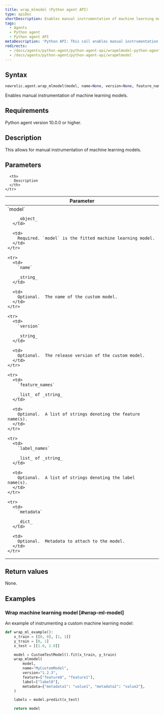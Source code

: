 ```yaml
---
title: wrap_mlmodel (Python agent API)
type: apiDoc
shortDescription: Enables manual instrumentation of machine learning models
tags:
  - Agents
  - Python agent
  - Python agent API
metaDescription: 'Python API: This call enables manual instrumentation of machine learning models.'
redirects:
  - /docs/agents/python-agent/python-agent-api/wrapmlmodel-python-agent-api
  - /docs/agents/python-agent/python-agent-api/wrapmlmodel
---
```


## Syntax

```py
newrelic.agent.wrap_mlmodel(model, name=None, version=None, feature_names=None, label_names=None, metadata=None)
```

Enables manual instrumentation of machine learning models.

## Requirements

Python agent version 10.0.0 or higher.

## Description

This allows for manual instrumentation of machine learning models.

## Parameters

<table>
  <thead>
    <tr>
      <th width="25%">
        Parameter
      </th>

      <th>
        Description
      </th>
    </tr>
  </thead>

  <tbody>
    <tr>
      <td>
        `model`

        _object_
      </td>

      <td>
        Required. `model` is the fitted machine learning model.
      </td>
    </tr>

    <tr>
      <td>
        `name`

        _string_
      </td>

      <td>
        Optional.  The name of the custom model.
      </td>
    </tr>

    <tr>
      <td>
        `version`

        _string_
      </td>

      <td>
        Optional.  The release version of the custom model.
      </td>
    </tr>

    <tr>
      <td>
        `feature_names`

        _list_ of _string_
      </td>

      <td>
        Optional.  A list of strings denoting the feature name(s).
      </td>
    </tr>

    <tr>
      <td>
        `label_names`

        _list_ of _string_
      </td>

      <td>
        Optional.  A list of strings denoting the label name(s).
      </td>
    </tr>

    <tr>
      <td>
        `metadata`

        _dict_
      </td>

      <td>
        Optional.  Metadata to attach to the model.
      </td>
    </tr>
  </tbody>
</table>

## Return values

None.

## Examples

### Wrap machine learning model [#wrap-ml-model]

An example of instrumenting a custom machine learning model:

```py
def wrap_ml_example():
    x_train = [[0, 0], [1, 1]]
    y_train = [0, 1]
    x_test = [[1.0, 2.0]]

    model = CustomTestModel().fit(x_train, y_train)
    wrap_mlmodel(
        model,
        name="MyCustomModel",
        version="1.2.3",
        feature=["feature0", "feature1"],
        label=["label0"],
        metadata={"metadata1": "value1", "metadata2": "value2"},
    )

    labels = model.predict(x_test)

    return model
```
